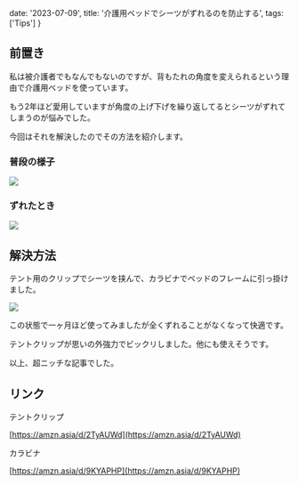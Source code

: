  date: '2023-07-09',
  title: '介護用ベッドでシーツがずれるのを防止する',
  tags: ['Tips']
}

## 前置き

私は被介護者でもなんでもないのですが、背もたれの角度を変えられるという理由で介護用ベッドを使っています。

もう2年ほど愛用していますが角度の上げ下げを繰り返してるとシーツがずれてしまうのが悩みでした。

今回はそれを解決したのでその方法を紹介します。

### 普段の様子

![](https://gyazo.com/c2abf2fa68206c903d3ec7acc109f318.jpg)

### ずれたとき

![](https://gyazo.com/480ac9cc3c437fbe4be8fa7dd0832bcc.jpg)

## 解決方法

テント用のクリップでシーツを挟んで、カラビナでベッドのフレームに引っ掛けました。

![](https://gyazo.com/4c652297320b6d02e3ce49c2880fccdb.jpg)

この状態で一ヶ月ほど使ってみましたが全くずれることがなくなって快適です。

テントクリップが思いの外強力でビックリしました。他にも使えそうです。

以上、超ニッチな記事でした。

## リンク

テントクリップ

[https://amzn.asia/d/2TyAUWd](https://amzn.asia/d/2TyAUWd)

カラビナ

[https://amzn.asia/d/9KYAPHP](https://amzn.asia/d/9KYAPHP)